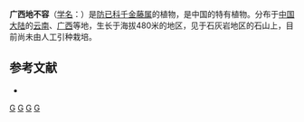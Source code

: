 {{Speciesbox 
| taxon = Stephania kwangsiensis
| authority = Lo
}}

'''广西地不容'''（[[学名|学名]]：{{lang|la|''Stephania kwangsiensis''}}）是[[防已科|防已科]][[千金藤属|千金藤属]]的植物，是中国的特有植物。分布于[[中国大陆|中国大陆]]的[[云南|云南]]、[[广西|广西]]等地，生长于海拔480米的地区，见于石灰岩地区的石山上，目前尚未由人工引种栽培。

== 参考文献 ==
<div class="references-small">
* {{cite web| url =http://www.bioinfo.cn/db05/KmzwSpecies.php?action=view&id=13097| title =广西地不容| work =《中国高等植物数据库全库》| publisher =中国科学院微生物研究所| author =昆明植物研究所| accessdate =2009-02-24| deadurl =yes| archiveurl =https://web.archive.org/web/20160305050408/http://www.bioinfo.cn/db05/KmzwSpecies.php?action=view&id=13097| archivedate =2016-03-05}}
</div>
{{Taxonbar|from=Q11062383}}

[[Category:千金藤属|G]]
[[Category:中國特有植物|G]]
[[Category:云南植物|G]]
[[Category:广西植物|G]]